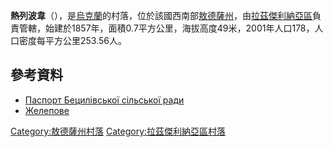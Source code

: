 {{coord|46|57|16|N|30|18|9|E|scale:30000|display=title}}

'''熱列波韋'''（{{lang-uk|Желепове}}），是[[烏克蘭|烏克蘭]]的村落，位於該國西南部[[敖德薩州|敖德薩州]]，由[[拉茲傑利納亞區|拉茲傑利納亞區]]負責管轄，始建於1857年，面積0.7平方公里，海拔高度49米，2001年人口178，人口密度每平方公里253.56人。

==參考資料==
*[http://rozdilna-rda.odessa.gov.ua/files/rozdilna-rda/files/PASPORT/pasport_becilovo.pdf Паспорт Бецилівської сільської ради]
* [http://w1.c1.rada.gov.ua/pls/z7502/A005?rf7571=23011 Желепове]

{{DEFAULTSORT:Желепове}}
[[Category:敖德薩州村落|Category:敖德薩州村落]]
[[Category:拉茲傑利納亞區村落|Category:拉茲傑利納亞區村落]]


{{Odessa-geo-stub}}